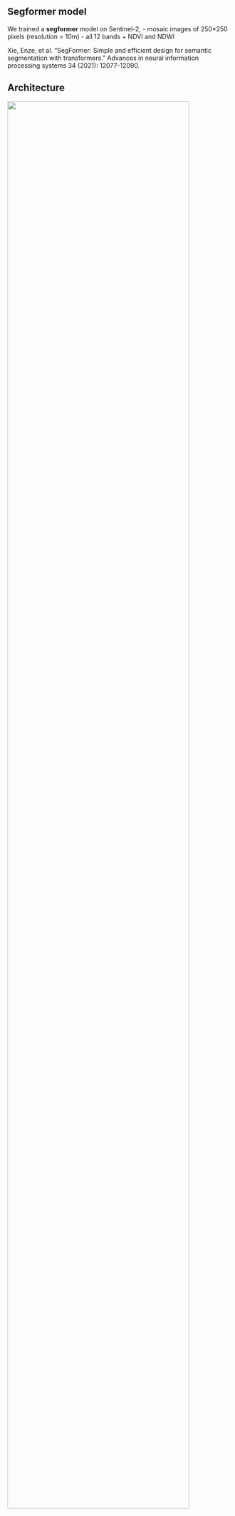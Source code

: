 ## Segformer model

We trained a **segformer** model on Sentinel-2,
- mosaic images of 250*250 pixels (resolution = 10m)
- all 12 bands + NDVI and NDWI

Xie, Enze, et al. "SegFormer: Simple and efficient design for semantic segmentation with transformers." Advances in neural information processing systems 34 (2021): 12077-12090.

## Architecture 
![](../img/app-architecture.png){#fig-chain2 width=90% height=90%}

